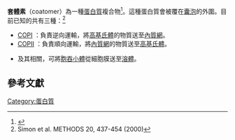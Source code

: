 '''套體素'''（coatomer）為一種[[蛋白質|蛋白質]]複合物<ref>{{MeshName|Coatomer+Protein}}</ref>。這種蛋白質會被覆在[[囊泡|囊泡]]的外圍。目前已知的共有三種：<ref>Simon et al. METHODS 20, 437-454 (2000)</ref>

*[[COPI|COPI]] ：負責逆向運輸，將[[高基氏體|高基氏體]]的物質送至[[內質網|內質網]]。
*[[COPII|COPII]] ：負責順向運輸，將[[內質網|內質網]]的物質送至[[高基氏體|高基氏體]]。
*{{le|内涵蛋白|clathrin}}及其相關{{le|銜接蛋白|adaptin}}，可將[[胞吞作用|胞吞小體]]從細胞膜送至[[溶體|溶體]]。
==參考文獻==
{{reflist}}

{{Vesicular transport proteins}}

[[Category:蛋白質|Category:蛋白質]]

{{cell-biology-stub}}
